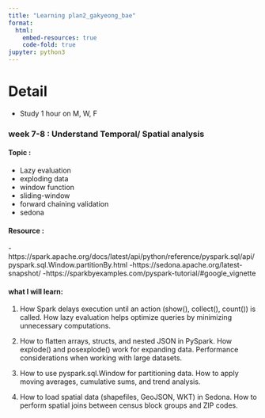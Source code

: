 ```yaml
---
title: "Learning plan2_gakyeong_bae"
format:
  html:
    embed-resources: true
    code-fold: true
jupyter: python3 
---
```


# Detail
- Study 1 hour on M, W, F

### week 7-8 : Understand Temporal/ Spatial analysis

#### Topic : 
- Lazy evaluation
- exploding data
- window function
- sliding-window
- forward chaining validation
- sedona

#### Resource : 
-https://spark.apache.org/docs/latest/api/python/reference/pyspark.sql/api/pyspark.sql.Window.partitionBy.html
-https://sedona.apache.org/latest-snapshot/ 
-https://sparkbyexamples.com/pyspark-tutorial/#google_vignette

#### what I will learn:
1. 
How Spark delays execution until an action (show(), collect(), count()) is called.
How lazy evaluation helps optimize queries by minimizing unnecessary computations.

2. 
How to flatten arrays, structs, and nested JSON in PySpark.
How explode() and posexplode() work for expanding data.
Performance considerations when working with large datasets.

3. 
How to use pyspark.sql.Window for partitioning data.
How to apply moving averages, cumulative sums, and trend analysis.

4. 
How to load spatial data (shapefiles, GeoJSON, WKT) in Sedona.
How to perform spatial joins between census block groups and ZIP codes.
